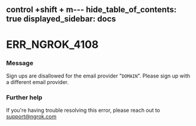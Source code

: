 control +shift + m---
hide_table_of_contents: true
displayed_sidebar: docs
---


# ERR_NGROK_4108

### Message

Sign ups are disallowed for the email provider "`DOMAIN`". Please sign up with a different email provider.

<ErrorDetails error="err_ngrok_4108" />

### Further help

If you're having trouble resolving this error, please reach out to [support@ngrok.com](mailto:support@ngrok.com?subject=Help%20with%20ERR_NGROK_4108)
